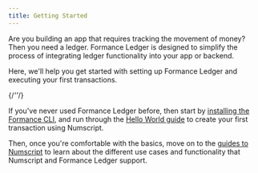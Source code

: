 ```yaml
---
title: Getting Started
---
```



Are you building an app that requires tracking the movement of money? Then you need a ledger. Formance Ledger is designed to simplify the process of integrating ledger functionality into your app or backend.

Here, we'll help you get started with setting up Formance Ledger and executing your first transactions.

{/*'<!-- a happy graphic here! -->'*/}

If you've never used Formance Ledger before, then start by [installing the Formance CLI](../../getting-started/fctl-quick-start.mdx), and run through the [Hello World guide](../get-started/hello-world/index.mdx) to create your first transaction using Numscript.

Then, once you're comfortable with the basics, move on to the [guides to Numscript](../numscript/_category_.yml) to learn about the different use cases and functionality that Numscript and Formance Ledger support.

<DocCardList items={useCurrentSidebarCategory().items}/>
